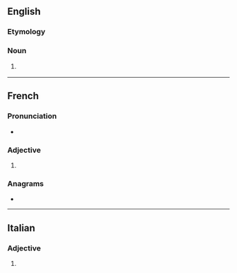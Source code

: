 ==English==

===Etymology===
{{suffix|en|cadet|ette}}

===Noun===
{{en-noun}}

# {{lb|en|rare}} {{feminine noun of|en|cadet}}

----

==French==

===Pronunciation===
* {{audio|fr|LL-Q150 (fra)-WikiLucas00-cadette.wav|Audio}}

===Adjective===
{{head|fr|adjective form}}

# {{feminine singular of|fr|cadet}}
#: {{uxi|fr|la sœur '''cadette'''|the '''youngest''' sister}}

===Anagrams===
* {{l|fr|détecta}}

----

==Italian==

===Adjective===
{{head|it|adjective form}}

# {{feminine plural of|it|cadetto}}